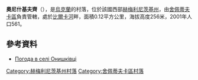 {{coord|49|57|16|N|27|13|33|E|scale:100000|display=title}}

'''奧尼什基夫齊'''（{{lang-uk|Онишківці}}），是[[烏克蘭|烏克蘭]]的村落，位於該國西部[[赫梅利尼茨基州|赫梅利尼茨基州]]，由[[舍佩蒂夫卡區|舍佩蒂夫卡區]]負責管轄，處於[[比爾卡河_(霍莫拉河支流)|比爾卡河]]畔，面積0.12平方公里，海拔高度256米，2001年人口561。

==參考資料==
* [http://weather.in.ua/ua/hmel'nickaja/18987 Погода в селі Онишківці] {{Wayback|url=http://weather.in.ua/ua/hmel'nickaja/18987 |date=20160305082930 }}

{{DEFAULTSORT:Онишківці}}
[[Category:赫梅利尼茨基州村落|Category:赫梅利尼茨基州村落]]
[[Category:舍佩蒂夫卡區村落|Category:舍佩蒂夫卡區村落]]


{{Khmelnytskyi-geo-stub}}